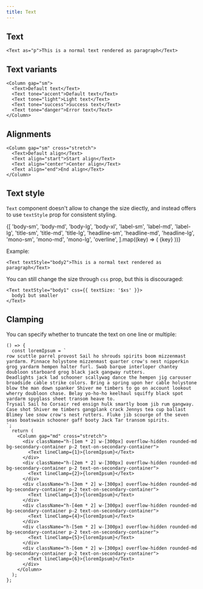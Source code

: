 ```yaml
---
title: Text
---
```


## Text

```tsx preview
<Text as="p">This is a normal text rendered as paragraph</Text>
```

## Text variants

```tsx preview
<Column gap="sm">
  <Text>Default text</Text>
  <Text tone="accent">Default text</Text>
  <Text tone="light">Light text</Text>
  <Text tone="success">Success text</Text>
  <Text tone="danger">Error text</Text>
</Column>
```

## Alignments

```tsx preview
<Column gap="sm" cross="stretch">
  <Text>Default align</Text>
  <Text align="start">Start align</Text>
  <Text align="center">Center align</Text>
  <Text align="end">End align</Text>
</Column>
```

## Text style

`Text` component doesn't allow to change the size diectly, and instead offers to use `textStyle` prop for consistent styling.

<Column gap="4" cross="stretch">
  {[
    'body-sm',
    'body-md',
    'body-lg',
    'body-xl',
    'label-sm',
    'label-md',
    'label-lg',
    'title-sm',
    'title-md',
    'title-lg',
    'headline-sm',
    'headline-md',
    'headline-lg',
    'mono-sm',
    'mono-md',
    'mono-lg',
    'overline',
  ].map((key) => (
    <TextWithComputedStyle key={key} textStyle={key}>
      {key}
    </TextWithComputedStyle>
  ))}
</Column>

Example:

```tsx preview
<Text textStyle="body2">This is a normal text rendered as paragraph</Text>
```

You can still change the size through `css` prop, but this is discouraged:

```tsx preview
<Text textStyle="body1" css={{ textSize: '$xs' }}>
  body1 but smaller
</Text>
```

## Clamping

You can specify whether to truncate the text on one line or multiple:

```tsx preview
() => {
  const loremIpsum = `
row scuttle parrel provost Sail ho shrouds spirits boom mizzenmast yardarm. Pinnace holystone mizzenmast quarter crow's nest nipperkin grog yardarm hempen halter furl. Swab barque interloper chantey doubloon starboard grog black jack gangway rutters.
Deadlights jack lad schooner scallywag dance the hempen jig carouser broadside cable strike colors. Bring a spring upon her cable holystone blow the man down spanker Shiver me timbers to go on account lookout wherry doubloon chase. Belay yo-ho-ho keelhaul squiffy black spot yardarm spyglass sheet transom heave to.
Trysail Sail ho Corsair red ensign hulk smartly boom jib rum gangway. Case shot Shiver me timbers gangplank crack Jennys tea cup ballast Blimey lee snow crow's nest rutters. Fluke jib scourge of the seven seas boatswain schooner gaff booty Jack Tar transom spirits.
`;
  return (
    <Column gap="md" cross="stretch">
      <div className="h-[1em * 2] w-[300px] overflow-hidden rounded-md bg-secondary-container p-2 text-on-secondary-container">
        <Text lineClamp={1}>{loremIpsum}</Text>
      </div>
      <div className="h-[2em * 2] w-[300px] overflow-hidden rounded-md bg-secondary-container p-2 text-on-secondary-container">
        <Text lineClamp={2}>{loremIpsum}</Text>
      </div>
      <div className="h-[3em * 2] w-[300px] overflow-hidden rounded-md bg-secondary-container p-2 text-on-secondary-container">
        <Text lineClamp={3}>{loremIpsum}</Text>
      </div>
      <div className="h-[4em * 2] w-[300px] overflow-hidden rounded-md bg-secondary-container p-2 text-on-secondary-container">
        <Text lineClamp={4}>{loremIpsum}</Text>
      </div>
      <div className="h-[5em * 2] w-[300px] overflow-hidden rounded-md bg-secondary-container p-2 text-on-secondary-container">
        <Text lineClamp={5}>{loremIpsum}</Text>
      </div>
      <div className="h-[6em * 2] w-[300px] overflow-hidden rounded-md bg-secondary-container p-2 text-on-secondary-container">
        <Text lineClamp={6}>{loremIpsum}</Text>
      </div>
    </Column>
  );
};
```
